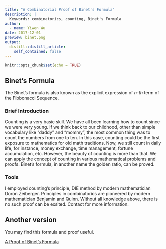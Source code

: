 ```yaml
---
title: "A Combinatorial Proof of Binet's Formula"
description: |
  Keywords: combinatorics, counting, Binet's Formula
author:
  - name: Yiwen Wu
date: 2017-12-01
preview: binet.png
output:
  distill::distill_article:
    self_contained: false
---
```


```r
knitr::opts_chunk$set(echo = TRUE)
```

## Binet's Formula

The Binet's formula is also known as the explicit expression of *n-th* term of the Fibbonacci Sequence. 


### Brief Introduction 
Counting is a very basic skill. We have all been learning how to count since we were very young. If we think back to our childhood, other than simple vocabulary like “daddy” and “mommy”, the most common thing was to count the numbers from one to ten. In this case, counting could be the first exposure to mathematics for old math traditions. Now, we still count in daily life, for instance, money exchange, time management, fortune accumulation, etc. However, the beauty of counting is more than that. We can apply the concept of counting in various mathematical problems and proofs. Binet's formula, in another name the golden ratio, can be proved. 

### Tools

I employed counting's principle, DIE method by modern mathematician Doron Zeiberger. Principles in combinatorics are pioneered by modern mathematician Benjamin and Quinn. Without all knowledge above, there is no such proof can be exsited. Contact for more information.

## Another version

You may find this formula and proof useful. 

[A Proof of Binet's Formula](http://www.milefoot.com/math/discrete/sequences/binetformula.htm)


